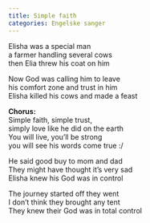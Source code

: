 ```yaml
---
title: Simple faith
categories: Engelske sanger
---
```


Elisha was a special man  
a farmer handling several cows  
then Elia threw his coat on him

Now God was calling him to leave  
his comfort zone and trust in him  
Elisha killed his cows and made a feast

**Chorus:**  
Simple faith, simple trust,  
simply love like he did on the earth  
You will live, you'll be strong  
you will see his words come true :/ 

He said good buy to mom and dad  
They might have thought it's very sad  
Elisha knew his God was in control

The journey started off they went  
I don't think they brought any tent  
They knew their God was in total control
